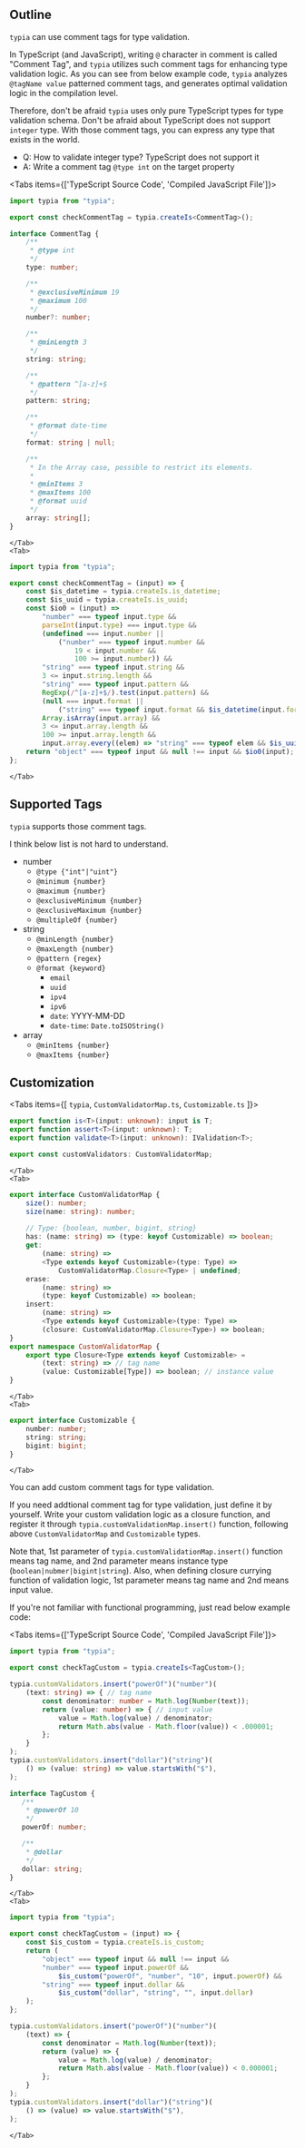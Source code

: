 
## Outline
`typia` can use comment tags for type validation.

In TypeScript (and JavaScript), writing `@` character in comment is called "Comment Tag", and `typia` utilizes such comment tags for enhancing type validation logic. As you can see from below example code, `typia` analyzes `@tagName value` patterned comment tags, and generates optimal validation logic in the compilation level.

Therefore, don't be afraid `typia` uses only pure TypeScript types for type validation schema. Don't be afraid about TypeScript does not support `integer` type. With those comment tags, you can express any type that exists in the world.

  - Q: How to validate integer type? TypeScript does not support it
  - A: Write a comment tag `@type int` on the target property

<Tabs items={['TypeScript Source Code', 'Compiled JavaScript File']}>
    <Tab>
```typescript copy filename="examples/src/is-comment-tags.ts" showLineNumbers {3}
import typia from "typia";

export const checkCommentTag = typia.createIs<CommentTag>();

interface CommentTag {
    /**
     * @type int
     */
    type: number;

    /**
     * @exclusiveMinimum 19
     * @maximum 100
     */
    number?: number;

    /**
     * @minLength 3
     */
    string: string;

    /**
     * @pattern ^[a-z]+$
     */
    pattern: string;

    /**
     * @format date-time
     */
    format: string | null;

    /**
     * In the Array case, possible to restrict its elements.
     *
     * @minItems 3
     * @maxItems 100
     * @format uuid
     */
    array: string[];
}
```
    </Tab>
    <Tab>
```javascript filename="examples/bin/is-comment-tags.js" showLineNumbers {3-24}
import typia from "typia";

export const checkCommentTag = (input) => {
    const $is_datetime = typia.createIs.is_datetime;
    const $is_uuid = typia.createIs.is_uuid;
    const $io0 = (input) =>
        "number" === typeof input.type &&
        parseInt(input.type) === input.type &&
        (undefined === input.number ||
            ("number" === typeof input.number &&
                19 < input.number &&
                100 >= input.number)) &&
        "string" === typeof input.string &&
        3 <= input.string.length &&
        "string" === typeof input.pattern &&
        RegExp(/^[a-z]+$/).test(input.pattern) &&
        (null === input.format ||
            ("string" === typeof input.format && $is_datetime(input.format))) &&
        Array.isArray(input.array) &&
        3 <= input.array.length &&
        100 >= input.array.length &&
        input.array.every((elem) => "string" === typeof elem && $is_uuid(elem));
    return "object" === typeof input && null !== input && $io0(input);
};
```
    </Tab>
</Tabs>




## Supported Tags
`typia` supports those comment tags.

I think below list is not hard to understand.

  - number
    - `@type {"int"|"uint"}`
    - `@minimum {number}`
    - `@maximum {number}`
    - `@exclusiveMinimum {number}`
    - `@exclusiveMaximum {number}`
    - `@multipleOf {number}`
  - string
    - `@minLength {number}`
    - `@maxLength {number}`
    - `@pattern {regex}`
    - `@format {keyword}`
      - `email`
      - `uuid`
      - `ipv4`
      - `ipv6`
      - `date`: YYYY-MM-DD
      - `date-time`: `Date.toISOString()`
  - array
    - `@minItems {number}`
    - `@maxItems {number}`




## Customization
<Tabs items={[
    <code>typia</code>, 
    <code>CustomValidatorMap.ts</code>, 
    <code>Customizable.ts</code>
]}>
    <Tab>
```typescript copy
export function is<T>(input: unknown): input is T;
export function assert<T>(input: unknown): T;
export function validate<T>(input: unknown): IValidation<T>;

export const customValidators: CustomValidatorMap;
```
    </Tab>
    <Tab>
```typescript copy
export interface CustomValidatorMap {
    size(): number;
    size(name: string): number;
    
    // Type: {boolean, number, bigint, string}
    has: (name: string) => (type: keyof Customizable) => boolean;
    get:
        (name: string) => 
        <Type extends keyof Customizable>(type: Type) => 
            CustomValidatorMap.Closure<Type> | undefined;
    erase: 
        (name: string) => 
        (type: keyof Customizable) => boolean;
    insert: 
        (name: string) => 
        <Type extends keyof Customizable>(type: Type) => 
        (closure: CustomValidatorMap.Closure<Type>) => boolean;
}
export namespace CustomValidatorMap {
    export type Closure<Type extends keyof Customizable> = 
        (text: string) => // tag name
        (value: Customizable[Type]) => boolean; // instance value
}
```
    </Tab>
    <Tab>
```typescript copy
export interface Customizable {
    number: number;
    string: string;
    bigint: bigint;
}
```
    </Tab>
</Tabs>

You can add custom comment tags for type validation.

If you need addtional comment tag for type validation, just define it by yourself. Write your custom validation logic as a closure function, and register it through `typia.customValidationMap.insert()` function, following above `CustomValidatorMap` and `Customizable` types.

Note that, 1st parameter of `typia.customValidationMap.insert()` function means tag name, and 2nd parameter means instance type (`boolean|nubmer|bigint|string`). Also, when defining closure currying function of validation logic, 1st parameter means tag name and 2nd means input value.

If you're not familiar with functional programming, just read below example code:  

<Tabs items={['TypeScript Source Code', 'Compiled JavaScript File']}>
    <Tab>
```typescript copy filename="examples/src/is-customization.ts" showLineNumbers {3}
import typia from "typia";

export const checkTagCustom = typia.createIs<TagCustom>();

typia.customValidators.insert("powerOf")("number")(
    (text: string) => { // tag name
        const denominator: number = Math.log(Number(text));
        return (value: number) => { // input value
            value = Math.log(value) / denominator;
            return Math.abs(value - Math.floor(value)) < .000001;
        };
    }
);
typia.customValidators.insert("dollar")("string")(
    () => (value: string) => value.startsWith("$"),
);

interface TagCustom {
   /**
    * @powerOf 10
    */
   powerOf: number;

   /**
    * @dollar
    */
   dollar: string;
}
```
    </Tab>
    <Tab>
```javascript filename="examples/bin/is-customization.js" showLineNumbers {3-12}
import typia from "typia";

export const checkTagCustom = (input) => {
    const $is_custom = typia.createIs.is_custom;
    return (
        "object" === typeof input && null !== input &&
        "number" === typeof input.powerOf &&
            $is_custom("powerOf", "number", "10", input.powerOf) &&
        "string" === typeof input.dollar &&
            $is_custom("dollar", "string", "", input.dollar)
    );
};

typia.customValidators.insert("powerOf")("number")(
    (text) => {
        const denominator = Math.log(Number(text));
        return (value) => {
            value = Math.log(value) / denominator;
            return Math.abs(value - Math.floor(value)) < 0.000001;
        };
    }
);
typia.customValidators.insert("dollar")("string")(
    () => (value) => value.startsWith("$"),
);
```
    </Tab>
</Tabs>